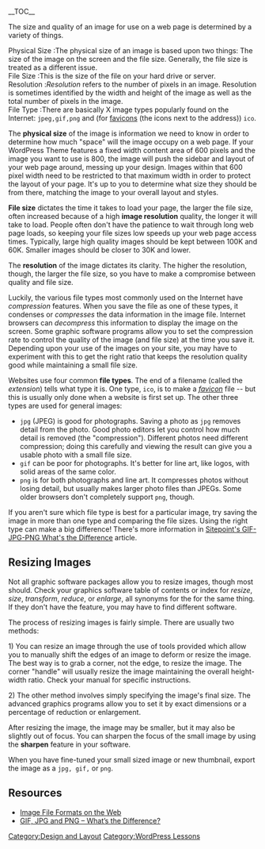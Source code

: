 __TOC__

The size and quality of an image for use on a web page is determined by a variety of things.

;Physical Size :The physical size of an image is based upon two things: The size of the image on the screen and the file size. Generally, the file size is treated as a different issue.
;File Size :This is the size of the file on your hard drive or server.
;Resolution :''Resolution'' refers to the number of pixels in an image. Resolution is sometimes identified by the width and height of the image as well as the total number of pixels in the image.
;File Type :There are basically X image types popularly found on the Internet: <tt>jpeg,gif,png</tt> and (for [[Creating a Favicon|favicons]] (the icons next to the address)) <tt>ico</tt>.

The '''physical size''' of the image is information we need to know in order to determine how much "space" will the image occupy on a web page. If your WordPress Theme features a fixed width content area of 600 pixels and the image you want to use is 800, the image will push the sidebar and layout of your web page around, messing up your design.  Images within that 600 pixel width need to be restricted to that maximum width in order to protect the layout of your page. It's up to you to determine what size they should be from there, matching the image to your overall layout and styles.

'''File size''' dictates the time it takes to load your page, the larger the file size, often increased because of a high '''image resolution''' quality, the longer it will take to load.  People often don't have the patience to wait through long web page loads, so keeping your file sizes low speeds up your web page access times. Typically, large high quality images should be kept between 100K and 60K.  Smaller images should be closer to 30K and lower.  

The '''resolution''' of the image dictates its clarity. The higher the resolution, though, the larger the file size, so you have to make a compromise between quality and file size.

Luckily, the various file types most commonly used on the Internet have ''compression'' features. When you save the file as one of these types, it condenses or ''compresses'' the data information in the image file.  Internet browsers can ''decompress'' this information to display the image on the screen.  Some graphic software programs allow you to set the compression rate to control the quality of the image (and file size) at the time you save it.  Depending upon your use of the images on your site, you may have to experiment with this to get the right ratio that keeps the resolution quality good while maintaining a small file size.

Websites use four common '''file types'''. The end of a filename (called the ''extension'') tells what type it is.  One type, <tt>ico</tt>, is to make a ''[[Creating a Favicon|favicon]]'' file -- but this is usually only done when a website is first set up.  The other three types are used for general images:

* <tt>jpg</tt> (JPEG) is good for photographs.  Saving a photo as <tt>jpg</tt> removes detail from the photo.  Good photo editors let you control how much detail is removed (the "compression").  Different photos need different compression; doing this carefully and viewing the result can give you a usable photo with a small file size.
* <tt>gif</tt> can be poor for photographs.  It's better for line art, like logos, with solid areas of the same color.
* <tt>png</tt> is for both photographs and line art.  It compresses photos without losing detail, but usually makes larger photo files than JPEGs.  Some older browsers don't completely support <tt>png</tt>, though.

If you aren't sure which file type is best for a particular image, try saving the image in more than one type and comparing the file sizes.  Using the right type can make a big difference!  There's more information in [http://www.sitepoint.com/gif-jpg-png-whats-difference/ Sitepoint's GIF-JPG-PNG What's the Difference] article.

==Resizing Images==

Not all graphic software packages allow you to resize images, though most should. Check your graphics software table of contents or index for ''resize'', ''size'', ''transform'', ''reduce'', or ''enlarge'', all synonyms for the for the same thing.  If they don't have the feature, you may have to find different software.

The process of resizing images is fairly simple. There are usually two methods:

1) You can resize an image through the use of tools provided which allow you to manually shift the edges of an image to deform or resize the image. The best way is to grab a corner, not the edge, to resize the image. The corner "handle" will usually resize the image maintaining the overall height-width ratio. Check your manual for specific instructions.

2) The other method involves simply specifying the image's final size. The advanced graphics programs allow you to set it by exact dimensions or a percentage of reduction or enlargement.

After resizing the image, the image may be smaller, but it may also be slightly out of focus. You can sharpen the focus of the small image by using the '''sharpen''' feature in your software.

When you have fine-tuned your small sized image or new thumbnail, export the image as a <tt>jpg, gif,</tt> or <tt>png</tt>.

==Resources==
* [http://www.yourhtmlsource.com/images/fileformats.html Image File Formats on the Web]
* [http://www.sitepoint.com/gif-jpg-png-whats-difference/ GIF, JPG and PNG – What’s the Difference?]

[[Category:Design and Layout]]
[[Category:WordPress Lessons]]